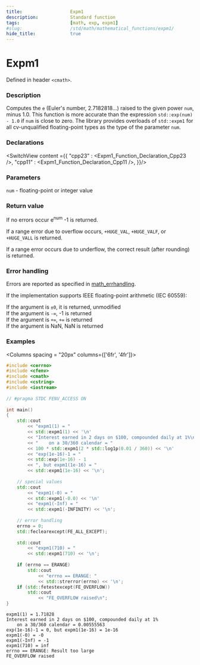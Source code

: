 ```yaml
---
title:                  Expm1
description:            Standard function
tags:                   [math, exp, expm1]
#slug:                  /std/math/mathematical_functions/expm1/
hide_title:             true
---
```




# Expm1

Defined in header `<cmath>`.

### Description

Computes the `e` (Euler's number, 2.7182818...) raised to the given power <code>num</code>, minus 1.0. This function is more accurate than the expression 
`std::exp(num) - 1.0` if <code>num</code> is close to zero. The library provides overloads of `std::expm1` for all cv-unqualified floating-point types as the type of the parameter <code>num</code>.

### Declarations

<SwitchView content ={{
    "cpp23" : <Expm1_Function_Declaration_Cpp23 />,
    "cpp11" : <Expm1_Function_Declaration_Cpp11 />,
}}/>


### Parameters
 
<code>num</code> - floating-point or integer value

### Return value

If no errors occur e<sup>num</sup> -1 is returned.

If a range error due to overflow occurs, `+HUGE_VAL`, `+HUGE_VALF`, or `+HUGE_VALL` is returned.

If a range error occurs due to underflow, the correct result (after rounding) is returned.

### Error handling

Errors are reported as specified in <a href='/docs/std/math/math_errhandling'>math_errhandling</a>.

If the implementation supports IEEE floating-point arithmetic (IEC 60559):

If the argument is `±0`, it is returned, unmodified <br/>
If the argument is `-∞`, -1 is returned<br/>
If the argument is `+∞`, `+∞` is returned<br/>
If the argument is NaN, NaN is returned<br/>


### Examples



<Columns spacing = "20px" columns={['6fr', '4fr']}>
<div>

```cpp
#include <cerrno>
#include <cfenv>
#include <cmath>
#include <cstring>
#include <iostream>
 
// #pragma STDC FENV_ACCESS ON
 
int main()
{
    std::cout 
        << "expm1(1) = " 
        << std::expm1(1) << '\n'
        << "Interest earned in 2 days on $100, compounded daily at 1%\n"
        << "    on a 30/360 calendar = "
        << 100 * std::expm1(2 * std::log1p(0.01 / 360)) << '\n'
        << "exp(1e-16)-1 = " 
        << std::exp(1e-16) - 1
        << ", but expm1(1e-16) = " 
        << std::expm1(1e-16) << '\n';
 
    // special values
    std::cout 
        << "expm1(-0) = " 
        << std::expm1(-0.0) << '\n'
        << "expm1(-Inf) = " 
        << std::expm1(-INFINITY) << '\n';
 
    // error handling
    errno = 0;
    std::feclearexcept(FE_ALL_EXCEPT);
 
    std::cout 
        << "expm1(710) = " 
        << std::expm1(710) << '\n';
 
    if (errno == ERANGE)
        std::cout 
            << "errno == ERANGE: " 
            << std::strerror(errno) << '\n';
    if (std::fetestexcept(FE_OVERFLOW))
        std::cout 
            << "FE_OVERFLOW raised\n";
}
```

</div>

<div>

```plaintext title="Possible Result"
expm1(1) = 1.71828
Interest earned in 2 days on $100, compounded daily at 1%
    on a 30/360 calendar = 0.00555563
exp(1e-16)-1 = 0, but expm1(1e-16) = 1e-16
expm1(-0) = -0
expm1(-Inf) = -1
expm1(710) = inf
errno == ERANGE: Result too large
FE_OVERFLOW raised
```

</div>
</Columns>
